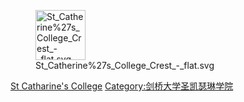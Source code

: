 {{Commonscat|Alumni of St Catharine's College, Cambridge|剑桥大学圣凯瑟琳学院校友}}
[[Image:St_Catherine%27s_College_Crest_-_flat.svg|80px]]

[[Category:劍橋大學各學院校友|St Catharine's College]]
[[Category:剑桥大学圣凯瑟琳学院|Category:剑桥大学圣凯瑟琳学院]]
